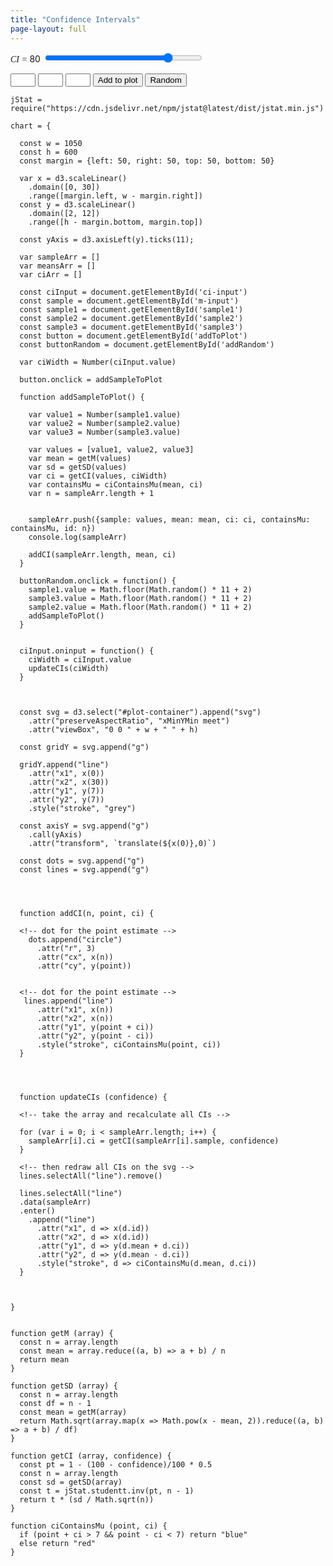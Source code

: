 ```yaml
---
title: "Confidence Intervals"
page-layout: full
---
```



::: {#controls}

<label for="ci-input" style="font-family: KaTeX_Main; font-size: 1em; font-style: italic; height: 1em;">CI =&nbsp;</label>80<input data-prevent-swipe type="range" id="ci-input" class="form-range" name="ci" value="80" min="0" max="100" style="border: none; height: 1em; font-family: KaTeX_Main; font-size: 1em; margin-left: 0.5em; width: 50%; vertical-align: unset;">

<input type="number" id="sample1" name="sample" value="" style="width: 3em;">
<input type="number" id="sample2" name="sample" value="" style="width: 3em;">
<input type="number" id="sample3" name="sample" value="" style="width: 3em;">
<button id="addToPlot" class="btn btn-outline-primary">Add to plot</button>
<button id="addRandom" class="btn btn-outline-primary">Random</button>


:::

::: {#plot-container}
:::


::: {#summary}
:::


```ojs

jStat = require("https://cdn.jsdelivr.net/npm/jstat@latest/dist/jstat.min.js")

chart = {

  const w = 1050
  const h = 600
  const margin = {left: 50, right: 50, top: 50, bottom: 50}
  
  var x = d3.scaleLinear()
    .domain([0, 30])
    .range([margin.left, w - margin.right])
  const y = d3.scaleLinear()
    .domain([2, 12])
    .range([h - margin.bottom, margin.top])
    
  const yAxis = d3.axisLeft(y).ticks(11);

  var sampleArr = []
  var meansArr = []
  var ciArr = []
  
  const ciInput = document.getElementById('ci-input')
  const sample = document.getElementById('m-input')
  const sample1 = document.getElementById('sample1')
  const sample2 = document.getElementById('sample2')
  const sample3 = document.getElementById('sample3')
  const button = document.getElementById('addToPlot')
  const buttonRandom = document.getElementById('addRandom')
  
  var ciWidth = Number(ciInput.value)
  
  button.onclick = addSampleToPlot
  
  function addSampleToPlot() {
  
    var value1 = Number(sample1.value)
    var value2 = Number(sample2.value)
    var value3 = Number(sample3.value)
    
    var values = [value1, value2, value3]
    var mean = getM(values)
    var sd = getSD(values)
    var ci = getCI(values, ciWidth)
    var containsMu = ciContainsMu(mean, ci)
    var n = sampleArr.length + 1
    
    
    sampleArr.push({sample: values, mean: mean, ci: ci, containsMu: containsMu, id: n})
    console.log(sampleArr)
    
    addCI(sampleArr.length, mean, ci)
  }
  
  buttonRandom.onclick = function() {
    sample1.value = Math.floor(Math.random() * 11 + 2)
    sample3.value = Math.floor(Math.random() * 11 + 2)
    sample2.value = Math.floor(Math.random() * 11 + 2)
    addSampleToPlot()
  }
  
  
  ciInput.oninput = function() {
    ciWidth = ciInput.value
    updateCIs(ciWidth)
  }

  
  
  const svg = d3.select("#plot-container").append("svg")
    .attr("preserveAspectRatio", "xMinYMin meet")
    .attr("viewBox", "0 0 " + w + " " + h)
    
  const gridY = svg.append("g")
  
  gridY.append("line")
    .attr("x1", x(0))
    .attr("x2", x(30))
    .attr("y1", y(7))
    .attr("y2", y(7))
    .style("stroke", "grey")
  
  const axisY = svg.append("g")
    .call(yAxis)
    .attr("transform", `translate(${x(0)},0)`)
    
  const dots = svg.append("g")
  const lines = svg.append("g")



  
  function addCI(n, point, ci) {
  
  <!-- dot for the point estimate -->
    dots.append("circle")
      .attr("r", 3)
      .attr("cx", x(n))
      .attr("cy", y(point))
  
  
  <!-- dot for the point estimate -->
   lines.append("line")
      .attr("x1", x(n))
      .attr("x2", x(n))
      .attr("y1", y(point + ci))
      .attr("y2", y(point - ci))
      .style("stroke", ciContainsMu(point, ci))
  }
  



  function updateCIs (confidence) {
  
  <!-- take the array and recalculate all CIs -->
  
  for (var i = 0; i < sampleArr.length; i++) {
    sampleArr[i].ci = getCI(sampleArr[i].sample, confidence)
  }
  
  <!-- then redraw all CIs on the svg -->
  lines.selectAll("line").remove()
  
  lines.selectAll("line")
  .data(sampleArr)
  .enter()
    .append("line")
      .attr("x1", d => x(d.id))
      .attr("x2", d => x(d.id))
      .attr("y1", d => y(d.mean + d.ci))
      .attr("y2", d => y(d.mean - d.ci))
      .style("stroke", d => ciContainsMu(d.mean, d.ci))
  }
  
  
  
}


function getM (array) {
  const n = array.length
  const mean = array.reduce((a, b) => a + b) / n
  return mean
}

function getSD (array) {
  const n = array.length
  const df = n - 1
  const mean = getM(array)
  return Math.sqrt(array.map(x => Math.pow(x - mean, 2)).reduce((a, b) => a + b) / df)
}

function getCI (array, confidence) {
  const pt = 1 - (100 - confidence)/100 * 0.5
  const n = array.length
  const sd = getSD(array)
  const t = jStat.studentt.inv(pt, n - 1)
  return t * (sd / Math.sqrt(n))
}

function ciContainsMu (point, ci) {
  if (point + ci > 7 && point - ci < 7) return "blue"
  else return "red"
}


```


